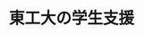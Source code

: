 ﻿---
title: "東工大の学生支援"
category: "その他"
vol: 70
interviewee: ""
url: ""
tags: ["学生支援"]
pdf: "70-2-gakuseishien.pdf"
career: ""
preface: "東工大の学生は、誰もが何かしらの援助を受けながらキャン70-2-gakuseishien.pdfライフを送っている。しかし、各機関が提供している支援について十分に知り、活用できている学生は少ないだろう。今号の特別企画では、東工大で学生のサポートを担う三つの部署、学生支援課の草彅課長、東工大生協の毎田前専務理事、学生支援GPの山田特任准教授に取材し、伺った話をもとに東工大で行われている学生支援活動をまとめた。読者がさまざまな支援を知り、より快適な大学生活を送れるようになることを願う。"
---
